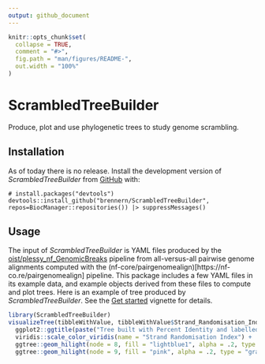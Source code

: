 ```yaml
---
output: github_document
---
```


<!-- README.md is generated from README.Rmd. Please edit that file -->

```r
knitr::opts_chunk$set(
  collapse = TRUE,
  comment = "#>",
  fig.path = "man/figures/README-",
  out.width = "100%"
)
```

# ScrambledTreeBuilder

<!-- badges: start -->
<!-- badges: end -->

Produce, plot and use phylogenetic trees to study genome scrambling.

## Installation

As of today there is no release. Install the development version of _ScrambledTreeBuilder_ from [GitHub](https://github.com/brennern/ScrambledTreeBuilder/) with:
      
```
# install.packages("devtools")
devtools::install_github("brennern/ScrambledTreeBuilder", repos=BiocManager::repositories()) |> suppressMessages()
```

## Usage

The input of _ScrambledTreeBuilder_ is YAML files produced by the [oist/plessy_nf_GenomicBreaks](https://github.com/oist/plessy_nf_GenomicBreaks) pipeline from all-versus-all pairwise genome alignments computed with the (nf-core/pairgenomealign)[https://nf-co.re/pairgenomealign] pipeline.  This package includes a few YAML files in its example data, and example objects derived from these files to compute and plot trees. Here is an example of tree produced by _ScrambledTreeBuilder_. See the [Get started](articles/ScrambledTreeBuilder.html) vignette for details.

```r
library(ScrambledTreeBuilder)
visualizeTree(tibbleWithValue, tibbleWithValue$Strand_Randomisation_Index) +
  ggplot2::ggtitle(paste("Tree built with Percent Identity and labelled with Strand Randomisation Index scores")) + 
  viridis::scale_color_viridis(name = "Strand Randomisation Index") +
  ggtree::geom_hilight(node = 8, fill = "lightblue1", alpha = .2, type = "gradient", gradient.direction = 'tr') +
  ggtree::geom_hilight(node = 9, fill = "pink", alpha = .2, type = "gradient", gradient.direction = 'tr')
```
